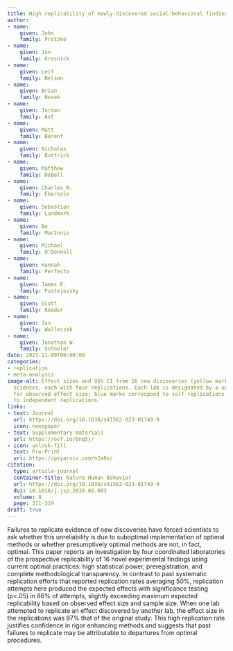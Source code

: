```yaml
---
title: High replicability of newly-discovered social-behavioral findings is achievable.
author:
- name:
    given: John
    family: Protzko
- name:
    given: Jon
    family: Krosnick
- name:
    given: Leif
    family: Nelson
- name:
    given: Brian
    family: Nosek
- name:
    given: Jordan
    family: Axt
- name:
    given: Matt
    family: Berent
- name:
    given: Nicholas
    family: Buttrick
- name:
    given: Matthew
    family: DeBell
- name:
    given: Charles R.
    family: Ebersole
- name:
    given: Sebastian
    family: Lundmark
- name:
    given: Bo
    family: MacInnis
- name:
    given: Michael
    family: O'Donnell
- name:
    given: Hannah
    family: Perfecto
- name:
    given: James E.
    family: Pustejovsky
- name:
    given: Scott
    family: Roeder
- name:
    given: Jan
    family: Walleczek
- name:
    given: Jonathan W.
    family: Schooler
date: 2023-11-09T00:00:00
categories:
- replication
- meta-analysis
image-alt: Effect sizes and 95% CI from 16 new discoveries (yellow marks) in the social-behavioral
  sciences, each with four replications. Each lab is designated by a unique shape
  for observed effect size; blue marks correspond to self-replications, green marks
  to independent replications.
links:
- text: Journal
  url: https://doi.org/10.1038/s41562-023-01749-9
  icon: newspaper
- text: Supplementary materials
  url: https://osf.io/bnq5j/
- icon: unlock-fill
  text: Pre-Print
  url: https://psyarxiv.com/n2a9x/
citation:
  type: article-journal
  container-title: Nature Human Behavior
  url: https://doi.org/10.1038/s41562-023-01749-9
  doi: 10.1016/j.jsp.2018.02.003
  volume: 8
  page: 311-319
draft: true
---
```


Failures to replicate evidence of new discoveries have forced scientists to ask whether this unreliability is due to suboptimal implementation of optimal methods or whether presumptively optimal methods are not, in fact, optimal. This paper reports an investigation by four coordinated laboratories of the prospective replicability of 16 novel experimental findings using current optimal practices: high statistical power, preregistration, and complete methodological transparency. In contrast to past systematic replication efforts that reported replication rates averaging 50%, replication attempts here produced the expected effects with significance testing (p<.05) in 86% of attempts, slightly exceeding maximum expected replicability based on observed effect size and sample size. When one lab attempted to replicate an effect discovered by another lab, the effect size in the replications was 97% that of the original study. This high replication rate justifies confidence in rigor enhancing methods and suggests that past failures to replicate may be attributable to departures from optimal procedures.


